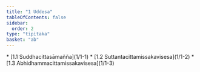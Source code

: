 ```yaml
---
title: "1 Uddesa"
tableOfContents: false
sidebar:
  order: 2
type: "tipitaka"
basket: "ab"
---
```



<DynamicBreadcrumb />



<TableOfContents>
* [1.1 Suddhacittasāmañña](1/1-1)
* [1.2 Suttantacittamissakavisesa](1/1-2)
* [1.3 Abhidhammacittamissakavisesa](1/1-3)
</TableOfContents>